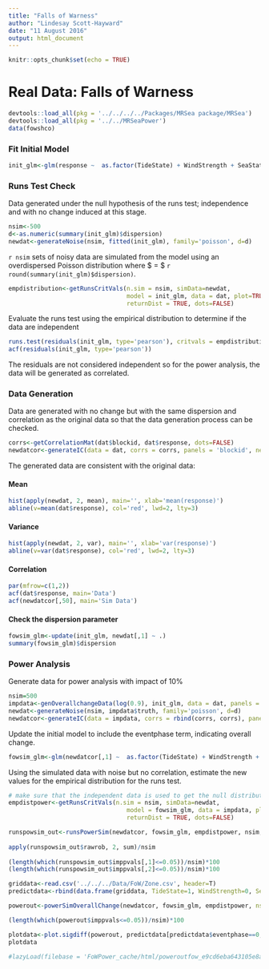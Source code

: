 ```yaml
---
title: "Falls of Warness"
author: "Lindesay Scott-Hayward"
date: "11 August 2016"
output: html_document
---
```


```r
knitr::opts_chunk$set(echo = TRUE)
```
# Real Data: Falls of Warness

```r
devtools::load_all(pkg = '../../../../Packages/MRSea package/MRSea')
devtools::load_all(pkg = '../../MRSeaPower')
data(fowshco)
```

### Fit Initial Model
```r
init_glm<-glm(response ~  as.factor(TideState) + WindStrength + SeaState + SimpPrecipitation + CloudCover + Depth + offset(log(areatime)), data=dat, family=quasipoisson)
```


### Runs Test Check

Data generated under the null hypothesis of the runs test; independence and with no change induced at this stage.

```r
nsim<-500
d<-as.numeric(summary(init_glm)$dispersion)
newdat<-generateNoise(nsim, fitted(init_glm), family='poisson', d=d)
```

`r nsim` sets of noisy data are simulated from the model using an overdispersed Poisson distribution where $\hat{\phi} = $ `r round(summary(init_glm)$dispersion)`.

```r
empdistribution<-getRunsCritVals(n.sim = nsim, simData=newdat, 
                                 model = init_glm, data = dat, plot=TRUE, 
                                 returnDist = TRUE, dots=FALSE)
```

Evaluate the runs test using the empirical distribution to determine if the data are independent
```r
runs.test(residuals(init_glm, type='pearson'), critvals = empdistribution)
acf(residuals(init_glm, type='pearson'))
```

The residuals are not considered independent so for the power analysis, the data will be generated as correlated.

### Data Generation

Data are generated with no change but with the same dispersion and correlation as the original data so that the data generation process can be checked.

```r
corrs<-getCorrelationMat(dat$blockid, dat$response, dots=FALSE)
newdatcor<-generateIC(data = dat, corrs = corrs, panels = 'blockid', newdata = newdat, nsim = nsim, dots = FALSE)
```

The generated data are consistent with the original data:

#### Mean
```r
hist(apply(newdat, 2, mean), main='', xlab='mean(response)')
abline(v=mean(dat$response), col='red', lwd=2, lty=3)
```

#### Variance
```r
hist(apply(newdat, 2, var), main='', xlab='var(response)')
abline(v=var(dat$response), col='red', lwd=2, lty=3)
```

#### Correlation

```r
par(mfrow=c(1,2))
acf(dat$response, main='Data')
acf(newdatcor[,50], main='Sim Data')
```

#### Check the dispersion parameter

```r
fowsim_glm<-update(init_glm, newdat[,1] ~ .)
summary(fowsim_glm)$dispersion
```

### Power Analysis

Generate data for power analysis with impact of 10\%

```r
nsim=500
impdata<-genOverallchangeData(log(0.9), init_glm, data = dat, panels = 'newbidNum')
newdat<-generateNoise(nsim, impdata$truth, family='poisson', d=d)
newdatcor<-generateIC(data = impdata, corrs = rbind(corrs, corrs), panels = 'panels', newdata = newdat, nsim = nsim, dots = FALSE)
```

Update the initial model to include the eventphase term, indicating overall change.

```r
fowsim_glm<-glm(newdatcor[,1] ~  as.factor(TideState) + WindStrength + SeaState + SimpPrecipitation + CloudCover + Depth  + as.factor(eventphase) + offset(log(areatime)), data=impdata, family=quasipoisson)
```

Using the simulated data with noise but no correlation, estimate the new values for the empirical distribution for the runs test.

```r
# make sure that the independent data is used to get the null distribution
empdistpower<-getRunsCritVals(n.sim = nsim, simData=newdat, 
                                 model = fowsim_glm, data = impdata, plot=TRUE, 
                                 returnDist = TRUE, dots=FALSE)
```


```r
runspowsim_out<-runsPowerSim(newdatcor, fowsim_glm, empdistpower, nsim, powercoefid = length(coef(fowsim_glm)))
  
apply(runspowsim_out$rawrob, 2, sum)/nsim
  
(length(which(runspowsim_out$imppvals[,1]<=0.05))/nsim)*100
(length(which(runspowsim_out$imppvals[,2]<=0.05))/nsim)*100

```

```r
griddata<-read.csv('../../../Data/FoW/Zone.csv', header=T)
predictdata<-rbind(data.frame(griddata, TideState=1, WindStrength=0, SeaState=0, SimpPrecipitation='SHOWERS', CloudCover=0, areatime=1, eventphase=0), data.frame(griddata, TideState=1, WindStrength=0, SeaState=0, SimpPrecipitation='SHOWERS', CloudCover=0,areatime=1, eventphase=1))

powerout<-powerSimOverallChange(newdatcor, fowsim_glm, empdistpower, nsim=100, powercoefid=length(coef(fowsim_glm)), predictionGrid=predictdata, g2k=NULL, splineParams=NULL, sigdif=TRUE, n.boot=500)

```

```r
(length(which(powerout$imppvals<=0.05))/nsim)*100
```

```r
plotdata<-plot.sigdiff(powerout, predictdata[predictdata$eventphase==0,c('x.pos', 'y.pos')], tailed='two', error.rate = 0.05, family=FALSE)
plotdata
```


```r
#lazyLoad(filebase = 'FoWPower_cache/html/poweroutfow_e9cd6eba643105e8af4b9b2a338149a2')
```

